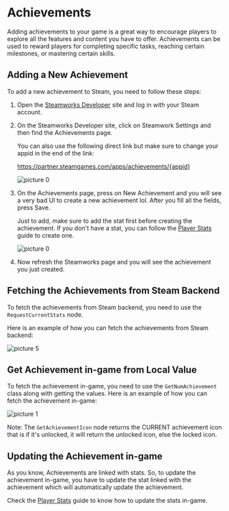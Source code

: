 # Achievements

Adding achievements to your game is a great way to encourage players to explore all the features and content you have to offer. Achievements can be used to reward players for completing specific tasks, reaching certain milestones, or mastering certain skills.

## Adding a New Achievement

To add a new achievement to Steam, you need to follow these steps:

1. Open the [Steamworks Developer](https://partner.steamgames.com/apps) site and log in with your Steam account.

2. On the Steamworks Developer site, click on Steamwork Settings and then find the Achievements page. 

   You can also use the following direct link but make sure to change your appid in the end of the link:
   
   https://partner.steamgames.com/apps/achievements/{appid}
   
    ![picture 0](../../images/030966599f6be2f5931941a1f9533e692bf97e26067c0b8a5266e55c23f95b67.png)

3. On the Achievements page, press on New Achievement and you will see a very bad UI to create a new achievement lol. After you fill all the fields, press Save.

    Just to add, make sure to add the stat first before creating the achievement. If you don't have a stat, you can follow the [Player Stats](/userstats/playerstats) guide to create one.

    ![picture 0](../../images/178e3b3b566b92eeca3840802f1fae64d18815b6edf627e9157d166a7330e439.png)  

4. Now refresh the Steamworks page and you will see the achievement you just created.
    
## Fetching the Achievements from Steam Backend    

To fetch the achievements from Steam backend, you need to use the `RequestCurrentStats` node.

Here is an example of how you can fetch the achievements from Steam backend:

![picture 5](../../images/314cd9506c86e6df77521989edca1e7d9ff550dccefdfa4f050fdb81678c52ea.png)

## Get Achievement in-game from Local Value

To fetch the achievement in-game, you need to use the `GetNumAchievement` class along with getting the values. Here is an example of how you can fetch the achievement in-game:

![picture 1](../../images/cd84a62833d9cd0d1400f0b52333142e7358177c5df9e59702d66dd281fe1be0.png)  

Note: The `GetAchievementIcon` node returns the CURRENT achievement icon that is if it's unlocked, it will return the unlocked icon, else the locked icon.

## Updating the Achievement in-game

As you know, Achievements are linked with stats. So, to update the achievement in-game, you have to update the stat linked with the achievement which will automatically update the achievement.

Check the [Player Stats](/userstats/playerstats) guide to know how to update the stats in-game.